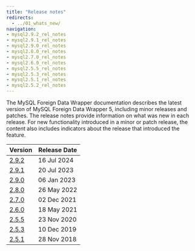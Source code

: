 ```yaml
---
title: "Release notes"
redirects:
  - ../01_whats_new/
navigation:
- mysql2.9.2_rel_notes
- mysql2.9.1_rel_notes
- mysql2.9.0_rel_notes
- mysql2.8.0_rel_notes
- mysql2.7.0_rel_notes
- mysql2.6.0_rel_notes
- mysql2.5.5_rel_notes
- mysql2.5.3_rel_notes
- mysql2.5.1_rel_notes
- mysql2.5.2_rel_notes
---
```


The MySQL Foreign Data Wrapper documentation describes the latest version of MySQL Foreign Data Wrapper 5, including minor releases and patches. The release notes provide information on what was new in each release. For new functionality introduced in a minor or patch release, the content also includes indicators about the release that introduced the feature.

| Version                       | Release Date | 
| ----------------------------- | ------------ | 
| [2.9.2](mysql2.9.2_rel_notes) | 16 Jul 2024 |
| [2.9.1](mysql2.9.1_rel_notes) | 20 Jul 2023 |
| [2.9.0](mysql2.9.0_rel_notes) | 06 Jan 2023 |
| [2.8.0](mysql2.8.0_rel_notes) | 26 May 2022 |
| [2.7.0](mysql2.7.0_rel_notes) | 02 Dec 2021 |
| [2.6.0](mysql2.6.0_rel_notes) | 18 May 2021 |
| [2.5.5](mysql2.5.5_rel_notes) | 23 Nov 2020 |
| [2.5.3](mysql2.5.3_rel_notes) | 10 Dec 2019 |
| [2.5.1](mysql2.5.1_rel_notes) | 28 Nov 2018 |